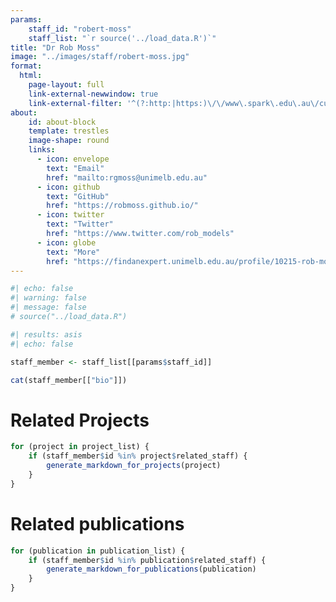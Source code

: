 ```yaml
---
params:
    staff_id: "robert-moss"
    staff_list: "`r source('../load_data.R')`"
title: "Dr Rob Moss"
image: "../images/staff/robert-moss.jpg"
format:
  html:
    page-layout: full
    link-external-newwindow: true
    link-external-filter: '^(?:http:|https:)\/\/www\.spark\.edu\.au\/custom'
about:
    id: about-block
    template: trestles
    image-shape: round
    links:
      - icon: envelope
        text: "Email"
        href: "mailto:rgmoss@unimelb.edu.au"
      - icon: github
        text: "GitHub"
        href: "https://robmoss.github.io/" 
      - icon: twitter
        text: "Twitter"
        href: "https://www.twitter.com/rob_models"
      - icon: globe
        text: "More"
        href: "https://findanexpert.unimelb.edu.au/profile/10215-rob-moss"
---
```

   
```r
#| echo: false
#| warning: false
#| message: false
# source("../load_data.R")
```
::: {#about-block}

```r
#| results: asis
#| echo: false

staff_member <- staff_list[[params$staff_id]]

cat(staff_member[["bio"]])

```

:::

# Related Projects

```r
for (project in project_list) {
    if (staff_member$id %in% project$related_staff) {
        generate_markdown_for_projects(project)
    }
}
```

# Related publications

```r
for (publication in publication_list) {
    if (staff_member$id %in% publication$related_staff) {
        generate_markdown_for_publications(publication)
    }
}
```
